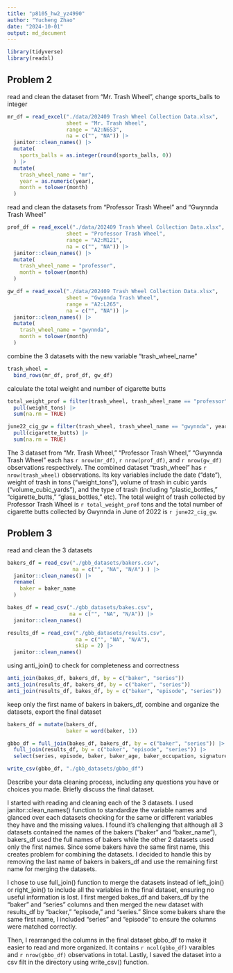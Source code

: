 ```yaml
---
title: "p8105_hw2_yz4990"
author: "Yucheng Zhao"
date: "2024-10-01"
output: md_document
---
```



```r
library(tidyverse)
library(readxl)
```



## Problem 2

read and clean the dataset from "Mr. Trash Wheel", change sports_balls to integer
```r
mr_df = read_excel("./data/202409 Trash Wheel Collection Data.xlsx", 
                   sheet = "Mr. Trash Wheel", 
                   range = "A2:N653", 
                   na = c("", "NA")) |> 
  janitor::clean_names() |> 
  mutate(
    sports_balls = as.integer(round(sports_balls, 0))
  ) |> 
  mutate(
    trash_wheel_name = "mr",
    year = as.numeric(year),
    month = tolower(month)
  )
```

read and clean the datasets from "Professor Trash Wheel" and "Gwynnda Trash Wheel"
```r
prof_df = read_excel("./data/202409 Trash Wheel Collection Data.xlsx", 
                   sheet = "Professor Trash Wheel", 
                   range = "A2:M121", 
                   na = c("", "NA")) |> 
  janitor::clean_names() |> 
  mutate(
    trash_wheel_name = "professor",
    month = tolower(month)
  )

gw_df = read_excel("./data/202409 Trash Wheel Collection Data.xlsx", 
                   sheet = "Gwynnda Trash Wheel", 
                   range = "A2:L265", 
                   na = c("", "NA")) |> 
  janitor::clean_names() |> 
  mutate(
    trash_wheel_name = "gwynnda",
    month = tolower(month)
  )
```

combine the 3 datasets with the new variable "trash_wheel_name" 
```r
trash_wheel = 
  bind_rows(mr_df, prof_df, gw_df)

```

calculate the total weight and number of cigarette butts
```r
total_weight_prof = filter(trash_wheel, trash_wheel_name == "professor") |> 
  pull(weight_tons) |> 
  sum(na.rm = TRUE)

june22_cig_gw = filter(trash_wheel, trash_wheel_name == "gwynnda", year == 2022, month == "june") |> 
  pull(cigarette_butts) |> 
  sum(na.rm = TRUE)
```
The 3 dataset from "Mr. Trash Wheel," "Professor Trash Wheel," "Gwynnda Trash Wheel" each has `r nrow(mr_df)`, `r nrow(prof_df)`, and `r nrow(gw_df)` observations respectively. The combined dataset "trash_wheel" has `r nrow(trash_wheel)` observations. Its key variables include the date ("date"), weight of trash in tons ("weight_tons"), volume of trash in cubic yards ("volume_cubic_yards"), and the type of trash (including "plastic_bottles," "cigarette_butts," "glass_bottles," etc). The total weight of trash collected by Professor Trash Wheel is `r total_weight_prof` tons and the total number of cigarette butts collected by Gwynnda in June of 2022 is `r june22_cig_gw`. 


## Problem 3

read and clean the 3 datasets
```r
bakers_df = read_csv("./gbb_datasets/bakers.csv",
                     na = c("", "NA", "N/A") ) |> 
  janitor::clean_names() |> 
  rename(
    baker = baker_name
  )

bakes_df = read_csv("./gbb_datasets/bakes.csv",
                    na = c("", "NA", "N/A")) |> 
  janitor::clean_names()

results_df = read_csv("./gbb_datasets/results.csv",
                      na = c("", "NA", "N/A"), 
                      skip = 2) |> 
  janitor::clean_names()
```

using anti_join() to check for completeness and correctness
```r
anti_join(bakes_df, bakers_df, by = c("baker", "series"))
anti_join(results_df, bakers_df, by = c("baker", "series"))
anti_join(results_df, bakes_df, by = c("baker", "episode", "series"))
```

keep only the first name of bakers in bakers_df, combine and organize the datasets, export the final dataset
```r
bakers_df = mutate(bakers_df, 
                   baker = word(baker, 1))

gbbo_df = full_join(bakes_df, bakers_df, by = c("baker", "series")) |> 
  full_join(results_df, by = c("baker", "episode", "series")) |> 
  select(series, episode, baker, baker_age, baker_occupation, signature_bake, technical, hometown, show_stopper, result)

write_csv(gbbo_df, "./gbb_datasets/gbbo_df")
```
Describe your data cleaning process, including any questions you have or choices you made. Briefly discuss the final dataset.

I started with reading and cleaning each of the 3 datasets. I used janitor::clean_names() function to standardize the variable names and glanced over each datasets checking for the same or different variables they have and the missing values. I found it's challenging that although all 3 datasets contained the names of the bakers ("baker" and "baker_name"), bakers_df used the full names of bakers while the other 2 datasets used only the first names. Since some bakers have the same first name, this creates problem for combining the datasets. I decided to handle this by removing the last name of bakers in bakers_df and use the remaining first name for merging the datasets. 

I chose to use full_join() function to merge the datasets instead of left_join() or right_join() to include all the variables in the final dataset, ensuring no useful information is lost. I first merged bakes_df and bakers_df by the "baker" and "series" columns and then merged the new dataset with results_df by "backer," "episode," and "series." Since some bakers share the same first name, I included "series" and "episode" to ensure the columns were matched correctly. 

Then, I rearranged the columns in the final dataset gbbo_df to make it easier to read and more organized. It contains `r ncol(gbbo_df)` varaibles and `r nrow(gbbo_df)` observations in total. Lastly, I saved the dataset into a csv filt in the directory using write_csv() function. 
```r

```



```r

```





